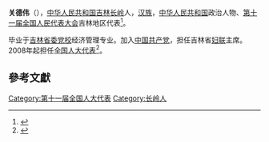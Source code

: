 '''关德伟'''（{{bd|1954年||}}），[[中华人民共和国|中华人民共和国]][[吉林|吉林]][[长岭|长岭]]人，[[汉族|汉族]]，[[中华人民共和国|中华人民共和国]]政治人物、[[第十一届全国人民代表大会|第十一届全国人民代表大会]]吉林地区代表<ref>{{cite web|author=新华网|title=第十一届全国人大代表|url=http://news.xinhuanet.com/ziliao/2008-03/03/content_7708230.htm?node=36628|publisher=新华网|accessdate=2014-01-07|archive-date=2014-01-10|archive-url=https://web.archive.org/web/20140110211415/http://news.xinhuanet.com/ziliao/2008-03/03/content_7708230.htm?node=36628|dead-url=no}}</ref>。

毕业于[[吉林省委党校|吉林省委党校]]经济管理专业。加入[[中国共产党|中国共产党]]，担任吉林省[[妇联|妇联]]主席。2008年起担任[[全国人大代表|全国人大代表]]<ref>{{cite news|title=全国人大代表信息-关德伟|url=http://210.82.31.1:8084/delegate/viewDelegate.action?dbid=110479|accessdate=2013-04-05|newspaper=全国人大网|archive-url=https://web.archive.org/web/20140306054109/http://www.npc.gov.cn/delegate/viewDelegate.action?dbid=110479|archive-date=2014-03-06|dead-url=yes}}</ref>。

==參考文獻==
{{reflist}}
[[Category:第十一届全国人大代表|Category:第十一届全国人大代表]]
[[Category:长岭人|Category:长岭人]]